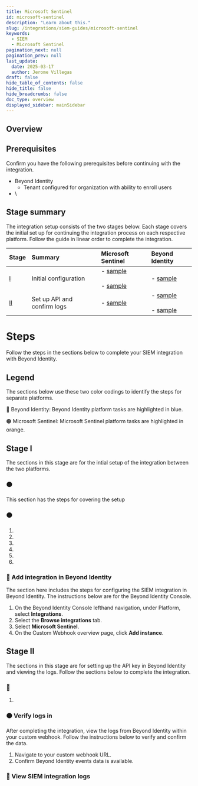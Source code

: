 ```yaml
---
title: Microsoft Sentinel
id: microsoft-sentinel
description: "Learn about this."
slug: /integrations/siem-guides/microsoft-sentinel
keywords:
  - SIEM
  - Microsoft Sentinel
pagination_next: null
pagination_prev: null
last_update:
  date: 2025-03-17
  author: Jerome Villegas
draft: false
hide_table_of_contents: false
hide_title: false
hide_breadcrumbs: false
doc_type: overview
displayed_sidebar: mainSidebar
---
```


## Overview



## Prerequisites

Confirm you have the following prerequisites before continuing with the integration.

- Beyond Identity
    - Tenant configured for organization with ability to enroll users
- \

## Stage summary

The integration setup consists of the two stages below. Each stage covers the initial set up for continuing the integration process on each respective platform. Follow the guide in linear order to complete the integration.

| Stage | Summary | Microsoft Sentinel | Beyond Identity |
| :---- | :---- | :---- | :---- |
| [I](#stage-i) | Initial configuration | - [sample](#-)<br></br>- [sample](#-) | - [sample](#-) |
| [II](#stage-ii) | Set up API and confirm logs | - [sample](#-) | - [sample](#-)<br></br>- [sample](#-) |

# Steps

Follow the steps in the sections below to complete your SIEM integration with Beyond Identity.

## Legend

The sections below use these two color codings to identify the steps for separate platforms.

🔵 Beyond Identity: Beyond Identity platform tasks are highlighted in blue.

🟠 Microsoft Sentinel: Microsoft Sentinel platform tasks are highlighted in orange.

## Stage I

The sections in this stage are for the intial setup of the integration between the two platforms.

### 🟠 

This section has the steps for covering the setup 

### 🟠 



1. 
2. 
3. 
4. 
5. 
6. 


### 🔵 Add integration in Beyond Identity

The section here includes the steps for configuring the SIEM integration in Beyond Identity. The instructions below are for the Beyond Identity Console.

1. On the Beyond Identity Console lefthand navigation, under Platform, select **Integrations**.
2. Select the **Browse integrations** tab.
3. Select **Microsoft Sentinel**.
4. On the Custom Webhook overview page, click **Add instance**.

## Stage II

The sections in this stage are for setting up the API key in Beyond Identity and viewing the logs. Follow the sections below to complete the integration.

### 🔵 

1. 

### 🟠 Verify logs in 

After completing the integration, view the logs from Beyond Identity within your custom webhook. Follow the instructions below to verify and confirm the data.

1. Navigate to your custom webhook URL.
2. Confirm Beyond Identity events data is available.



### 🔵 View SIEM integration logs

<ViewSiem />
